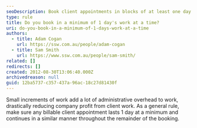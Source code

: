 ```yaml
---
seoDescription: Book client appointments in blocks of at least one day to boost profitability and reduce administrative overhead.
type: rule
title: Do you book in a minimum of 1 day's work at a time?
uri: do-you-book-in-a-minimum-of-1-days-work-at-a-time
authors:
  - title: Adam Cogan
    url: https://ssw.com.au/people/adam-cogan
  - title: Sam Smith
    url: https://www.ssw.com.au/people/sam-smith/
related: []
redirects: []
created: 2012-08-30T13:06:40.000Z
archivedreason: null
guid: 12ba5737-c357-437a-96ac-18c27d81430f
---
```


Small increments of work add a lot of administrative overhead to work, drastically reducing company profit from client work. As a general rule, make sure any billable client appointment lasts 1 day at a minimum and continues in a similar manner throughout the remainder of the booking.
